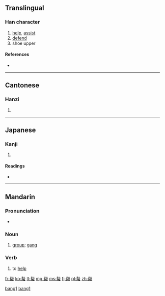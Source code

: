 {{also|幫}}
==Translingual==

===Han character===
{{Han char|rn=50|rad=巾|as=07|sn=10|four=|canj=[[手]][[中]][[中]][[月]] (QLLB)}}

# [[help]], [[assist]]
# [[defend]]
# shoe upper

====References====
* {{Han ref|kx=0332.121|dkj=08928|dj=0637.130|hdz=10736.050|uh=5E2E|ud=24110}}

----

==Cantonese==

===Hanzi===
{{yue-hanzi|jyut=|y=bong1}}

# {{defn|lang=yue|sort=巾07}}

----

==Japanese==

===Kanji===
{{ja-kanji|grade=|rs=巾07}}

# {{defn|lang=ja|sort=巾07}}

====Readings====
* {{ja-readings|on=[[ほう]] (hō)|kun=[[たすける]] (tasukeru)}}

----

==Mandarin==

===Pronunciation===
* {{audio|Zh-bang.ogg|Audio}}

===Noun===
{{cmn-noun|s|pin=bāng|pint=bang1|tra=幫|sim=帮|rs=巾07}}

# [[group]]; [[gang]]

===Verb===
{{cmn-verb|s|pin=bāng|pint=bang1|tra=幫|sim=帮|rs=巾07}}

# to [[help]]

[[Category:cmn:Elementary Mandarin in simplified script|bang1]]
[[Category:cmn:Intermediate Mandarin in simplified script|bang1]]

[[fr:帮]]
[[ko:帮]]
[[lt:帮]]
[[mg:帮]]
[[ms:帮]]
[[fj:帮]]
[[pl:帮]]
[[zh:帮]]